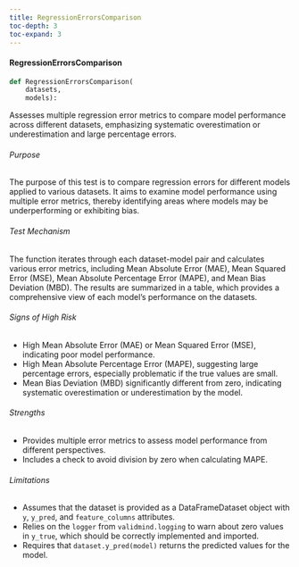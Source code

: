 ```yaml
---
title: RegressionErrorsComparison
toc-depth: 3
toc-expand: 3
---
```






 
#### RegressionErrorsComparison

```python
def RegressionErrorsComparison(
    datasets,
    models):
```

Assesses multiple regression error metrics to compare model performance across different datasets, emphasizing
systematic overestimation or underestimation and large percentage errors.

###### Purpose

The purpose of this test is to compare regression errors for different models applied to various datasets. It aims
to examine model performance using multiple error metrics, thereby identifying areas where models may be
underperforming or exhibiting bias.

###### Test Mechanism

The function iterates through each dataset-model pair and calculates various error metrics, including Mean Absolute
Error (MAE), Mean Squared Error (MSE), Mean Absolute Percentage Error (MAPE), and Mean Bias Deviation (MBD). The
results are summarized in a table, which provides a comprehensive view of each model's performance on the datasets.

###### Signs of High Risk

- High Mean Absolute Error (MAE) or Mean Squared Error (MSE), indicating poor model performance.
- High Mean Absolute Percentage Error (MAPE), suggesting large percentage errors, especially problematic if the
true values are small.
- Mean Bias Deviation (MBD) significantly different from zero, indicating systematic overestimation or
underestimation by the model.

###### Strengths

- Provides multiple error metrics to assess model performance from different perspectives.
- Includes a check to avoid division by zero when calculating MAPE.

###### Limitations

- Assumes that the dataset is provided as a DataFrameDataset object with `y`, `y_pred`, and `feature_columns`
attributes.
- Relies on the `logger` from `validmind.logging` to warn about zero values in `y_true`, which should be correctly
implemented and imported.
- Requires that `dataset.y_pred(model)` returns the predicted values for the model.




 